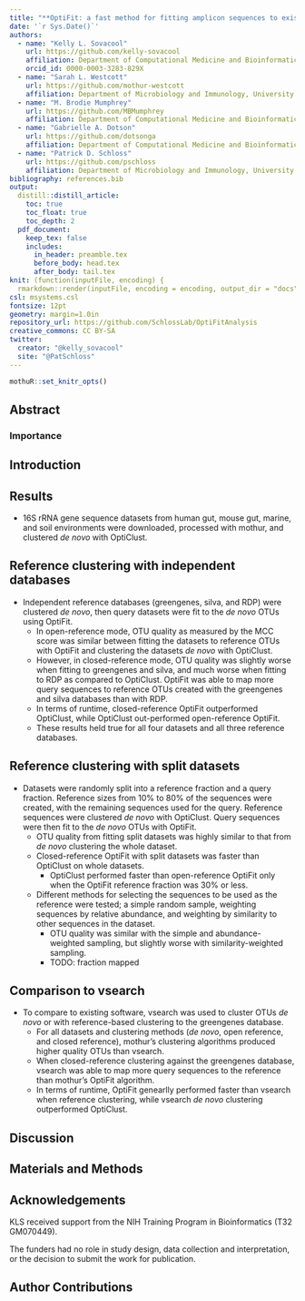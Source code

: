 ```yaml
---
title: "**OptiFit: a fast method for fitting amplicon sequences to existing OTUs**"
date: '`r Sys.Date()`'
authors:
  - name: "Kelly L. Sovacool"
    url: https://github.com/kelly-sovacool
    affiliation: Department of Computational Medicine and Bioinformatics, University of Michigan, Ann Arbor, MI
    orcid_id: 0000-0003-3283-829X
  - name: "Sarah L. Westcott"
    url: https://github.com/mothur-westcott
    affiliation: Department of Microbiology and Immunology, University of Michigan, Ann Arbor, MI
  - name: "M. Brodie Mumphrey"
    url: https://github.com/MBMumphrey
    affiliation: Department of Computational Medicine and Bioinformatics, University of Michigan, Ann Arbor, MI
  - name: "Gabrielle A. Dotson"
    url: https://github.com/dotsonga
    affiliation: Department of Computational Medicine and Bioinformatics, University of Michigan, Ann Arbor, MI
  - name: "Patrick D. Schloss"
    url: https://github.com/pschloss
    affiliation: Department of Microbiology and Immunology, University of Michigan, Ann Arbor, MI
bibliography: references.bib
output:
  distill::distill_article:
    toc: true
    toc_float: true
    toc_depth: 2
  pdf_document:
    keep_tex: false
    includes:
      in_header: preamble.tex
      before_body: head.tex
      after_body: tail.tex
knit: (function(inputFile, encoding) {
  rmarkdown::render(inputFile, encoding = encoding, output_dir = "docs", output_format = "all") })
csl: msystems.csl
fontsize: 12pt
geometry: margin=1.0in
repository_url: https://github.com/SchlossLab/OptiFitAnalysis
creative_commons: CC BY-SA
twitter:
  creator: "@kelly_sovacool"
  site: "@PatSchloss"
---
```


```r
mothuR::set_knitr_opts()
```

## Abstract

### Importance

\newpage

## Introduction

## Results

- 16S rRNA gene sequence datasets from human gut, mouse gut, marine, and soil environments were downloaded, processed with mothur, and clustered _de novo_ with OptiClust.

## Reference clustering with independent databases

- Independent reference databases (greengenes, silva, and RDP) were clustered _de novo_, then query datasets were fit to the _de novo_ OTUs using OptiFit.
  - In open-reference mode, OTU quality as measured by the MCC score was similar between fitting the datasets to reference OTUs with OptiFit and clustering the datasets _de novo_ with OptiClust. 
  - However, in closed-reference mode, OTU quality was slightly worse when fitting to greengenes and silva, and much worse when fitting to RDP as compared to OptiClust. OptiFit was able to map more query sequences to reference OTUs created with the greengenes and silva databases than with RDP.
  - In terms of runtime, closed-reference OptiFit outperformed OptiClust, while OptiClust out-performed open-reference OptiFit.
  - These results held true for all four datasets and all three reference databases.
  
## Reference clustering with split datasets

- Datasets were randomly split into a reference fraction and a query fraction. Reference sizes from 10% to 80% of the sequences were created, with the remaining sequences used for the query. Reference sequences were clustered _de novo_ with OptiClust. Query sequences were then fit to the _de novo_ OTUs with OptiFit.
  - OTU quality from fitting split datasets was highly similar to that from _de novo_ clustering the whole dataset.
  - Closed-reference OptiFit with split datasets was faster than OptiClust on whole datasets.
    - OptiClust performed faster than open-reference OptiFit only when the OptiFit reference fraction was 30% or less.
  - Different methods for selecting the sequences to be used as the reference were tested; a simple random sample, weighting sequences by relative abundance, and weighting by similarity to other sequences in the dataset.
    - OTU quality was similar with the simple and abundance-weighted sampling, but slightly worse with similarity-weighted sampling.
    - TODO: fraction mapped

## Comparison to vsearch    

- To compare to existing software, vsearch was used to cluster OTUs _de novo_ or with reference-based clustering to the greengenes database.
  - For all datasets and clustering methods (_de novo_, open reference, and closed reference), mothur's clustering algorithms produced higher quality OTUs than vsearch.
  - When closed-reference clustering against the greengenes database, vsearch was able to map more query sequences to the reference than mothur's OptiFit algorithm.
  - In terms of runtime, OptiFit genearlly performed faster than vsearch when reference clustering, while vsearch _de novo_ clustering outperformed OptiClust.

## Discussion

## Materials and Methods

## Acknowledgements {.appendix}

KLS received support from the NIH Training Program in Bioinformatics (T32 GM070449).

The funders had no role in study design, data collection and interpretation, 
or the decision to submit the work for publication.

## Author Contributions {.appendix}
